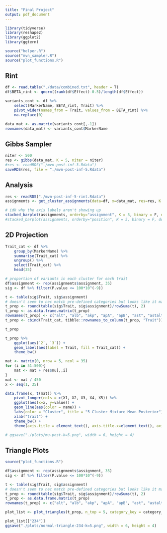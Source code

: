 ```yaml
---
title: "Final Project"
output: pdf_document
---
```

```r
library(tidyverse)
library(reshape2)
library(ggplot2)
library(ggtern)

source("helper.R")
source("mvn_sampler.R")
source("plot_functions.R")
```

## Rint
```r
df <- read.table("./data/combined.txt", header = T)
df$BETA_rint <- qnorm((rank(df$Effect)-0.5)/length(df$Effect))

variants_cont <- df %>% 
    select(MarkerName, BETA_rint, Trait) %>% 
    pivot_wider(names_from = Trait, values_from = BETA_rint) %>% 
    na.replace(0) 

data_mat <- as.matrix(variants_cont[,-1])
rownames(data_mat) <- variants_cont$MarkerName
```


## Gibbs Sampler
```r
niter <- 500
res <- gibbs(data_mat, K = 5, niter = niter)
#res <- readRDS("./mvn-post-inf-3.Rdata")
saveRDS(res, file = "./mvn-post-inf-5.Rdata")
```

## Analysis
```r
res <- readRDS("./mvn-post-inf-5-rint.Rdata")
assignments <- get_cluster_assignments(data=df, x=data_mat, res=res, K = 5, niter=500)
```

```r
# idk why the axis labels aren't showing up
stacked_barplot(assignments, orderby="assignment", K = 3, binary = F, do_save = F)
#stacked_barplot(assignments, orderby="position", K = 5, binary = F, do_save = T)
```


## 2D Projection
```r
Trait_cat <- df %>% 
    group_by(MarkerName) %>%
    summarise(Trait_cat) %>%
    ungroup() %>% 
    select(Trait_cat) %>% 
    head(35)

# proportion of variants in each cluster for each trait
df$assignment <- rep(assignments$assignment, 35)
sig <- df %>% filter(P.value <= 100*10^(-9))

t <- table(sig$Trait, sig$assignment)
# doesn't seem to nec match pre-defined categories but looks like it makes biological sense...
t_prop <- round(table(sig$Trait, sig$assignment)/rowSums(t), 2)
t_prop <- as.data.frame.matrix(t_prop)
rownames(t_prop) <- c("alt", "alb", "akp", "apA", "apB", "ast", "astalt", "crp", "cal", "chol", "crea", "creaU", "cysC", "dbili", "eGFR", "ggt", "glu", "HbA1c", "HDL", "IGF1", "LDL", "LpA", "malbU", "nalb", "phos", "potU", "SHBG", "sodU", "test", "tbili", "tprot", "trig", "urate", "urea", "vitD")
t_prop <- cbind(Trait_cat, tibble::rownames_to_column(t_prop, "Trait"))

t_prop

t_prop %>% 
    ggplot(aes(`2`, `3`)) +
    geom_label(aes(label = Trait, fill = Trait_cat)) +
    theme_bw()
```
```r
mat <- matrix(0, nrow = 5, ncol = 35)
for (i in 51:500){
    mat <- mat + res$mu[,,i]    
}
mat <- mat / 450
x <- seq(1, 35)

data.frame(x, t(mat)) %>%
    pivot_longer(cols = c(X1, X2, X3, X4, X5)) %>% 
    ggplot(aes(x=x, y=value)) +
    geom_line(aes(color = name)) +
    labs(color = "Cluster", title = "5 Cluster Mixture Mean Posterior") +
    xlab("trait") + 
    theme_bw() + 
    theme(axis.title = element_text(), axis.title.x=element_text(), axis.text.x=element_text())

# ggsave("./plots/mu-post-k=5.png", width = 6, height = 4)
```


## Triangle Plots
```r
source("plot_functions.R")

df$assignment <- rep(assignments$assignment, 35)
sig <- df %>% filter(P.value <= 100*10^(-9))

t <- table(sig$Trait, sig$assignment)
# doesn't seem to nec match pre-defined categories but looks like it makes biological sense...
t_prop <- round(table(sig$Trait, sig$assignment)/rowSums(t), 2)
t_prop <- as.data.frame.matrix(t_prop)
rownames(t_prop) <- c("alt", "alb", "akp", "apA", "apB", "ast", "astalt", "crp", "cal", "chol", "crea", "creaU", "cysC", "dbili", "eGFR", "ggt", "glu", "HbA1c", "HDL", "IGF1", "LDL", "LpA", "malbU", "nalb", "phos", "potU", "SHBG", "sodU", "test", "tbili", "tprot", "trig", "urate", "urea", "vitD")

plot_list <- plot_triangles(t_prop, n_top = 5, category_key = category_key)
```
```r
plot_list[["234"]]
ggsave("./plots/normal-triangle-234-k=5.png", width = 6, height = 4)
```




